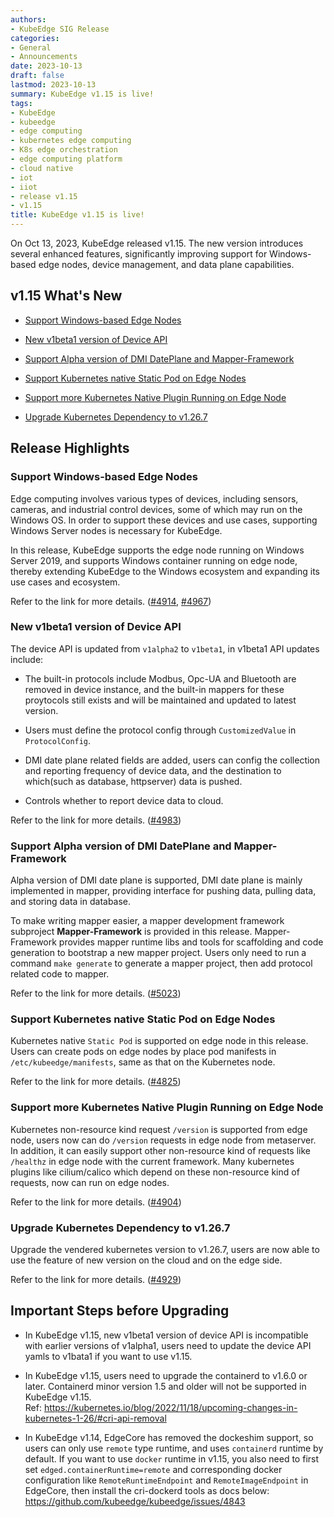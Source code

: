 ```yaml
---
authors:
- KubeEdge SIG Release
categories:
- General
- Announcements  
date: 2023-10-13
draft: false
lastmod: 2023-10-13
summary: KubeEdge v1.15 is live!
tags:
- KubeEdge
- kubeedge
- edge computing
- kubernetes edge computing
- K8s edge orchestration
- edge computing platform
- cloud native
- iot
- iiot
- release v1.15
- v1.15
title: KubeEdge v1.15 is live!
---
```


On Oct 13, 2023, KubeEdge released v1.15. The new version introduces several enhanced features, significantly improving support for Windows-based edge nodes, device management, and data plane capabilities.

## v1.15 What's New

- [Support Windows-based Edge Nodes](#support-windows-based-edge-nodes)

- [New v1beta1 version of Device API](#new-v1beta1-version-of-device-api)

- [Support Alpha version of DMI DatePlane and Mapper-Framework](#support-alpha-version-of-dmi-dateplane-and-mapper-framework)

- [Support Kubernetes native Static Pod on Edge Nodes](#support-kubernetes-native-static-pod-on-edge-nodes)

- [Support more Kubernetes Native Plugin Running on Edge Node](#support-more-kubernetes-native-plugin-running-on-edge-node)

- [Upgrade Kubernetes Dependency to v1.26.7](#upgrade-kubernetes-dependency-to-v1267)

## Release Highlights

### Support Windows-based Edge Nodes

Edge computing involves various types of devices, including sensors, cameras, and industrial control devices, some of which may run on the Windows OS. In order to support these devices and use cases, supporting Windows Server nodes is necessary for KubeEdge.

In this release, KubeEdge supports the edge node running on Windows Server 2019, and supports Windows container running on edge node, thereby extending KubeEdge to the Windows ecosystem and expanding its use cases and ecosystem.

Refer to the link for more details. ([#4914](https://github.com/kubeedge/kubeedge/pull/4914), [#4967](https://github.com/kubeedge/kubeedge/pull/4967))

### New v1beta1 version of Device API

The device API is updated from `v1alpha2` to `v1beta1`, in v1beta1 API updates include:

- The built-in protocols include Modbus, Opc-UA and Bluetooth are removed in device instance, and the built-in mappers for these proytocols still exists and will be maintained and updated to latest version.

- Users must define the protocol config through `CustomizedValue` in `ProtocolConfig`.

- DMI date plane related fields are added, users can config the collection and reporting frequency of device data, and the destination to which(such as database, httpserver) data is pushed.

- Controls whether to report device data to cloud.

Refer to the link for more details. ([#4983](https://github.com/kubeedge/kubeedge/pull/4983))

### Support Alpha version of DMI DatePlane and Mapper-Framework

Alpha version of DMI date plane is supported, DMI date plane is mainly implemented in mapper, providing interface for pushing data, pulling data, and storing data in database.

To make writing mapper easier, a mapper development framework subproject **Mapper-Framework** is provided in this release. Mapper-Framework provides mapper runtime libs and tools for scaffolding and code generation to bootstrap a new mapper project. Users only need to run a command `make generate` to generate a mapper project, then add protocol related code to mapper.

Refer to the link for more details. ([#5023](https://github.com/kubeedge/kubeedge/pull/5023))

### Support Kubernetes native Static Pod on Edge Nodes
Kubernetes native `Static Pod` is supported on edge node in this release. Users can create pods on edge nodes by place pod manifests in `/etc/kubeedge/manifests`, same as that on the Kubernetes node.

Refer to the link for more details. ([#4825](https://github.com/kubeedge/kubeedge/pull/4825))

### Support more Kubernetes Native Plugin Running on Edge Node

Kubernetes non-resource kind request `/version` is supported from edge node, users now can do `/version` requests in edge node from metaserver. In addition, it can easily support other non-resource kind of requests like `/healthz` in edge node with the current framework. Many kubernetes plugins like cilium/calico which depend on these non-resource kind of requests, now can run on edge nodes.

Refer to the link for more details. ([#4904](https://github.com/kubeedge/kubeedge/pull/4904))

### Upgrade Kubernetes Dependency to v1.26.7

Upgrade the vendered kubernetes version to v1.26.7, users are now able to use the feature of new version on the cloud and on the edge side.

Refer to the link for more details. ([#4929](https://github.com/kubeedge/kubeedge/pull/4929))

## Important Steps before Upgrading

- In KubeEdge v1.15, new v1beta1 version of device API is incompatible with earlier versions of v1alpha1, users need to update the device API yamls to v1bata1 if you want to use v1.15.

- In KubeEdge v1.15, users need to upgrade the containerd to v1.6.0 or later. Containerd minor version 1.5 and older will not be supported in KubeEdge v1.15.  
Ref: https://kubernetes.io/blog/2022/11/18/upcoming-changes-in-kubernetes-1-26/#cri-api-removal

- In KubeEdge v1.14, EdgeCore has removed the dockeshim support, so users can only use `remote` type runtime, and uses `containerd` runtime by default. If you want to use `docker` runtime in v1.15, you also need to first set `edged.containerRuntime=remote` and corresponding docker configuration like `RemoteRuntimeEndpoint` and `RemoteImageEndpoint` in EdgeCore, then install the cri-dockerd tools as docs below:
https://github.com/kubeedge/kubeedge/issues/4843